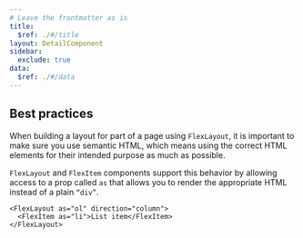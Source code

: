 ```yaml
---
# Leave the frontmatter as is
title:
  $ref: ./#/title
layout: DetailComponent
sidebar:
  exclude: true
data:
  $ref: ./#/data
---
```


## Best practices

When building a layout for part of a page using `FlexLayout`, it is important to make sure you use semantic HTML, which means using the correct HTML elements for their intended purpose as much as possible.

`FlexLayout` and `FlexItem` components support this behavior by allowing access to a prop called `as` that allows you to render the appropriate HTML instead of a plain `“div”`.

```tsx
<FlexLayout as="ol" direction="column">
  <FlexItem as="li">List item</FlexItem>
</FlexLayout>
```
